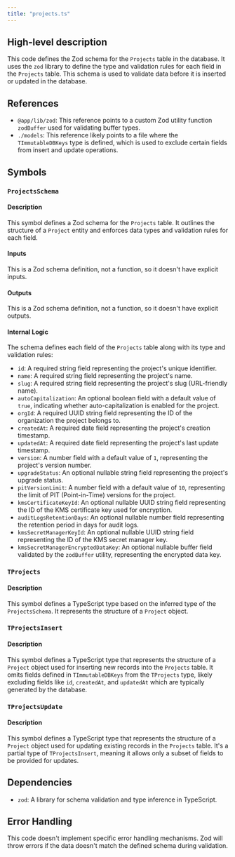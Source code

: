 ```yaml
---
title: "projects.ts"
---
```


## High-level description
This code defines the Zod schema for the `Projects` table in the database. It uses the `zod` library to define the type and validation rules for each field in the `Projects` table. This schema is used to validate data before it is inserted or updated in the database.

## References
- `@app/lib/zod`: This reference points to a custom Zod utility function `zodBuffer` used for validating buffer types.
- `./models`: This reference likely points to a file where the `TImmutableDBKeys` type is defined, which is used to exclude certain fields from insert and update operations.

## Symbols

### `ProjectsSchema`
#### Description
This symbol defines a Zod schema for the `Projects` table. It outlines the structure of a `Project` entity and enforces data types and validation rules for each field.

#### Inputs
This is a Zod schema definition, not a function, so it doesn't have explicit inputs.

#### Outputs
This is a Zod schema definition, not a function, so it doesn't have explicit outputs.

#### Internal Logic
The schema defines each field of the `Projects` table along with its type and validation rules:
- `id`: A required string field representing the project's unique identifier.
- `name`: A required string field representing the project's name.
- `slug`: A required string field representing the project's slug (URL-friendly name).
- `autoCapitalization`: An optional boolean field with a default value of `true`, indicating whether auto-capitalization is enabled for the project.
- `orgId`: A required UUID string field representing the ID of the organization the project belongs to.
- `createdAt`: A required date field representing the project's creation timestamp.
- `updatedAt`: A required date field representing the project's last update timestamp.
- `version`: A number field with a default value of `1`, representing the project's version number.
- `upgradeStatus`: An optional nullable string field representing the project's upgrade status.
- `pitVersionLimit`: A number field with a default value of `10`, representing the limit of PIT (Point-in-Time) versions for the project.
- `kmsCertificateKeyId`: An optional nullable UUID string field representing the ID of the KMS certificate key used for encryption.
- `auditLogsRetentionDays`: An optional nullable number field representing the retention period in days for audit logs.
- `kmsSecretManagerKeyId`: An optional nullable UUID string field representing the ID of the KMS secret manager key.
- `kmsSecretManagerEncryptedDataKey`: An optional nullable buffer field validated by the `zodBuffer` utility, representing the encrypted data key.

### `TProjects`
#### Description
This symbol defines a TypeScript type based on the inferred type of the `ProjectsSchema`. It represents the structure of a `Project` object.

### `TProjectsInsert`
#### Description
This symbol defines a TypeScript type that represents the structure of a `Project` object used for inserting new records into the `Projects` table. It omits fields defined in `TImmutableDBKeys` from the `TProjects` type, likely excluding fields like `id`, `createdAt`, and `updatedAt` which are typically generated by the database.

### `TProjectsUpdate`
#### Description
This symbol defines a TypeScript type that represents the structure of a `Project` object used for updating existing records in the `Projects` table. It's a partial type of `TProjectsInsert`, meaning it allows only a subset of fields to be provided for updates.

## Dependencies
- `zod`: A library for schema validation and type inference in TypeScript.

## Error Handling
This code doesn't implement specific error handling mechanisms. Zod will throw errors if the data doesn't match the defined schema during validation.

